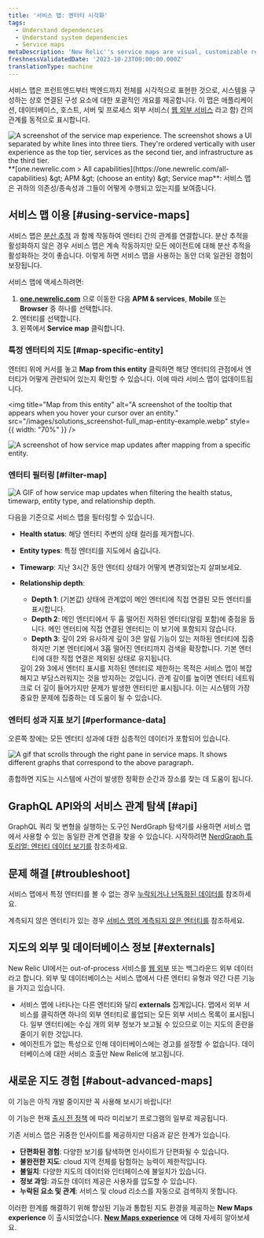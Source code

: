 ```yaml
---
title: '서비스 맵: 엔터티 시각화'
tags:
  - Understand dependencies
  - Understand system dependencies
  - Service maps
metaDescription: 'New Relic''s service maps are visual, customizable representations of your application architecture.'
freshnessValidatedDate: '2023-10-23T00:00:00.000Z'
translationType: machine
---
```


서비스 맵은 프런트엔드부터 백엔드까지 전체를 시각적으로 표현한 것으로, 시스템을 구성하는 상호 연결된 구성 요소에 대한 포괄적인 개요를 제공합니다. 이 맵은 애플리케이션, 데이터베이스, 호스트, 서버 및 프로세스 외부 서비스( [웹 외부 서비스](#externals) 라고 함) 간의 관계를 동적으로 표시합니다.

<img title="Service map experience" alt="A screenshot of the service map experience. The screenshot shows a UI separated by white lines into three tiers. They're ordered vertically with user experience as the top tier, services as the second tier, and infrastructure as the third tier." src="/images/Solutions_screenshot-full_service-map.webp" />

<figcaption>
  <DNT>**[one.newrelic.com &gt; All capabilities](https://one.newrelic.com/all-capabilities) &amp;gt; APM &amp;gt; (choose an entity) &amp;gt; Service map**</DNT>: 서비스 맵은 귀하의 의존성/종속성과 그들이 어떻게 수행되고 있는지를 보여줍니다.
</figcaption>

## 서비스 맵 이용 [#using-service-maps]

서비스 맵은 [분산 추적](/docs/apm/distributed-tracing/getting-started/introduction-distributed-tracing) 과 함께 작동하여 엔터티 간의 관계를 연결합니다. 분산 추적을 활성화하지 않은 경우 서비스 맵은 계속 작동하지만 모든 에이전트에 대해 분산 추적을 활성화하는 것이 좋습니다. 이렇게 하면 서비스 맵을 사용하는 동안 더욱 일관된 경험이 보장됩니다.

서비스 맵에 액세스하려면:

1. <DNT>**[one.newrelic.com](https://one.newrelic.com/all-capabilities)**</DNT> 으로 이동한 다음 <DNT>**APM &amp; services**</DNT>, <DNT>**Mobile**</DNT> 또는 <DNT>**Browser**</DNT> 중 하나를 선택합니다.
2. 엔터티를 선택합니다.
3. 왼쪽에서 <DNT>**Service map**</DNT> 클릭합니다.

### 특정 엔터티의 지도 [#map-specific-entity]

엔터티 위에 커서를 놓고 <DNT>**Map from this entity**</DNT> 클릭하면 해당 엔터티의 관점에서 엔터티가 어떻게 관련되어 있는지 확인할 수 있습니다. 이에 따라 서비스 맵이 업데이트됩니다.

<img title="Map from this entity" alt="A screenshot of the tooltip that appears when you hover your cursor over an entity." src="/images/solutions_screenshot-full_map-entity-example.webp" style={{ width: "70%" }} />

<img title="Example of map from this entity" alt="A screenshot of how service map updates after mapping from a specific entity." src="/images/solutions_screenshot-crop_mapfromthisentityexample.webp" />

### 엔터티 필터링 [#filter-map]

<img title="Search, filter, and explore your entities" alt="A GIF of how service map updates when filtering the health status, timewarp, entity type, and relationship depth." src="/images/solutions_screenshot-full_filter-service-map.gif" />

다음을 기준으로 서비스 맵을 필터링할 수 있습니다.

* <DNT>**Health status**</DNT>: 해당 엔터티 주변의 상태 컬러를 제거합니다.

* <DNT>**Entity types**</DNT>: 특정 엔터티를 지도에서 숨깁니다.

* <DNT>**Timewarp**</DNT>: 지난 3시간 동안 엔터티 상태가 어떻게 변경되었는지 살펴보세요.

* <DNT>**Relationship depth**</DNT>:

  * <DNT>**Depth 1**</DNT>: (기본값) 상태에 관계없이 메인 엔터티에 직접 연결된 모든 엔터티를 표시합니다.
  * <DNT>**Depth 2**</DNT>: 메인 엔터티에서 두 홉 떨어진 저하된 엔터티(알림 포함)에 중점을 둡니다. 메인 엔터티에 직접 연결된 엔터티는 이 보기에 포함되지 않습니다.
  * <DNT>**Depth 3**</DNT>: 깊이 2와 유사하게 깊이 3은 알림 기능이 있는 저하된 엔터티에 집중하지만 기본 엔터티에서 3홉 떨어진 엔터티까지 검색을 확장합니다. 기본 엔터티에 대한 직접 연결은 제외된 상태로 유지됩니다.

  <Callout variant="tip">
    깊이 2와 3에서 엔터티 표시를 저하된 엔터티로 제한하는 목적은 서비스 맵이 복잡해지고 부담스러워지는 것을 방지하는 것입니다. 관계 깊이를 높이면 엔터티 네트워크로 더 깊이 들어가지만 문제가 발생한 엔터티만 표시됩니다. 이는 시스템의 가장 중요한 문제에 집중하는 데 도움이 될 수 있습니다.
  </Callout>

### 엔터티 성과 지표 보기 [#performance-data]

오른쪽 창에는 모든 엔터티 성과에 대한 심층적인 데이터가 포함되어 있습니다.

<img title="Service maps right pane" alt="A gif that scrolls through the right pane in service maps. It shows different graphs that correspond to the above paragraph." src="/images/solutions_screenshot-full_service-maps-right-pane.gif" />

종합하면 지도는 시스템에 사건이 발생한 정확한 순간과 장소를 찾는 데 도움이 됩니다.

## GraphQL API와의 서비스 관계 탐색 [#api]

GraphQL 쿼리 및 변형을 실행하는 도구인 NerdGraph 탐색기를 사용하면 서비스 맵에서 사용할 수 있는 동일한 관계 연결을 찾을 수 있습니다. 시작하려면 [NerdGraph 튜토리얼: 엔터티 데이터 보기를](/docs/apis/nerdgraph/examples/nerdgraph-entities-api-tutorial/) 참조하세요.

## 문제 해결 [#troubleshoot]

서비스 맵에서 특정 엔터티를 볼 수 없는 경우 [누락되거나 난독화된 데이터를](/docs/troubleshooting-missing-or-obfuscated-data-new-relic-one) 참조하세요.

계측되지 않은 엔터티가 있는 경우 [서비스 맵의 계측되지 않은 엔터티를](/docs/new-relic-solutions/new-relic-one/ui-data/service-maps/uninstrumented-entities-service-maps) 참조하세요.

## 지도의 외부 및 데이터베이스 정보 [#externals]

New Relic UI에서는 out-of-process 서비스를 [웹 외부](/docs/using-new-relic/welcome-new-relic/get-started/glossary#web-external) 또는 백그라운드 외부 데이터라고 합니다. 외부 및 데이터베이스는 서비스 맵에서 다른 엔터티 유형과 약간 다른 기능을 가지고 있습니다.

* 서비스 맵에 나타나는 다른 엔터티와 달리 <DNT>**externals**</DNT> 집계입니다. 맵에서 외부 서비스를 클릭하면 하나의 외부 엔터티로 롤업되는 모든 외부 서비스 목록이 표시됩니다. 일부 엔터티에는 수십 개의 외부 정보가 보고될 수 있으므로 이는 지도의 혼란을 줄이기 위한 것입니다.
* 에이전트가 없는 특성으로 인해 데이터베이스에는 경고를 설정할 수 없습니다. 데이터베이스에 대한 서비스 호출만 New Relic에 보고됩니다.

## 새로운 지도 경험 [#about-advanced-maps]

<Callout title="시사">
  이 기능은 아직 개발 중이지만 꼭 사용해 보시기 바랍니다!

  이 기능은 현재 [출시 전 정책](/docs/licenses/license-information/referenced-policies/new-relic-pre-release-policy) 에 따라 미리보기 프로그램의 일부로 제공됩니다.
</Callout>

기존 서비스 맵은 귀중한 인사이트를 제공하지만 다음과 같은 한계가 있습니다.

* **단편화된 경험**: 다양한 보기를 탐색하면 인사이트가 단편화될 수 있습니다.
* **불완전한 지도**: cloud 지역 전체를 탐험하는 능력이 제한적입니다.
* **불일치**: 다양한 지도의 데이터와 인터페이스에 불일치가 있습니다.
* **정보 과잉**: 과도한 데이터 제공은 사용자를 압도할 수 있습니다.
* **누락된 요소 및 관계**: 서비스 및 cloud 리소스를 자동으로 검색하지 못합니다.

이러한 한계를 해결하기 위해 향상된 기능과 통합된 지도 환경을 제공하는 <DNT>**New Maps experience**</DNT> 이 출시되었습니다. [<DNT>**New Maps experience**</DNT>](/docs/new-relic-solutions/new-relic-one/ui-data/advanced-maps) 에 대해 자세히 알아보세요.